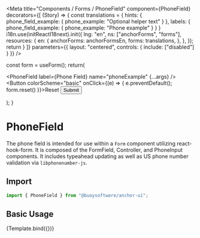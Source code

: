 

<Meta
  title="Components / Forms / PhoneField"
  component={PhoneField}
  decorators={[
    (Story) => {
      const translations = {
        hints: {
          phone_field_example: {
            phone_example: "Optional helper text"
          }
        },
        labels: {
          phone_field_example: {
            phone_example: "Phone example"
          }
        }
      }
      i18n.use(initReactI18next).init({
        lng: "en",
        ns: ["anchorForms", "forms"],
        resources: {
          en: {
            anchorForms: anchorFormsEn,
            forms: translations,
          },
        },
      });
      return <Story />
    }
  ]}
  parameters={{
    layout: "centered",
    controls: {
      include: ["disabled"]
    }
  }}
/>

  const form = useForm();
  return(
    <Form form={form} id="phone-field-example" scope="phone-field-example">
      <PhoneField
        label={<Label>Phone Field</Label>}
        name="phoneExample"
        {...args}
      />
      <Flex>
        <Button colorScheme="basic" onClick={(e) => { e.preventDefault(); form.reset() }}>Reset</Button>
        <Button colorScheme="primary">Submit</Button>
      </Flex>
    </Form>
  );
}

# PhoneField

The phone field is intended for use within a `Form` component utilizing 
react-hook-form. It is composed of the FormField, Controller, and PhoneInput
components. It includes typeahead updating as well as US phone number validation
via `libphonenumber-js`.

## Import

```javascript
import { PhoneField } from "@buoysoftware/anchor-ui";
```

## Basic Usage

<Canvas>
  <Story args={{ disabled: false }} name="PhoneField">
    {Template.bind({})}
  </Story>
</Canvas>
